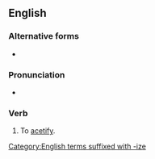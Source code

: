 ==English==

===Alternative forms===
* {{l|en|acetise}} {{qualifier|UK, rare}}

===Pronunciation===
* {{IPA|en|/æ.sə.taɪz/}}

===Verb===
{{en-verb}}

# {{lb|en|rare}} To [[acetify]].

[[Category:English terms suffixed with -ize]]